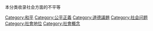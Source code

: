 本分类收录社会方面的不平等
{{Commonscat|Inequality (ethics)}}

[[Category:和平|Category:和平]]
[[Category:公平正義|Category:公平正義]]
[[Category:道德議題|Category:道德議題]]
[[Category:社会问题|Category:社会问题]]
[[Category:社會地位|Category:社會地位]]
[[Category:社會概念|Category:社會概念]]